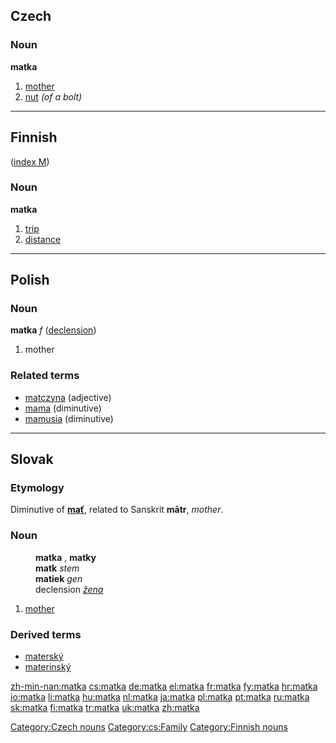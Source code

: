 ==Czech==

===Noun===
'''matka''' {{f}}

# [[mother]]
# [[nut]] ''(of a bolt)''

[[Category:Czech nouns]]
[[Category:cs:Family]]

----

==Finnish==
([[Wiktionary:Finnish_index_m|index M]])

===Noun===
'''matka'''

# [[trip]]
# [[distance]]

[[Category:Finnish nouns]]

----

==Polish==

===Noun===
'''matka''' ''f'' ([[Wiktionary Appendix:Polish hard feminine noun declension|declension]])

# mother

===Related terms===
* [[matczyna]] (adjective)
* [[mama]] (diminutive)
* [[mamusia]] (diminutive)

----

==Slovak==

===Etymology===
Diminutive of '''[[mať#Slovak|mať]]''', related to Sanskrit '''mātr''', ''mother''.

===Noun===
:'''matka''' {{f}}, '''matky''' {{p}}
:'''matk''' ''stem''
:'''matiek''' ''gen'' {{p}}
:declension ''[[Appendix:Slovak declension pattern žena|žena]]''

# [[mother]]

===Derived terms===
*[[materský]]
*[[materinský]]

[[zh-min-nan:matka]]
[[cs:matka]]
[[de:matka]]
[[el:matka]]
[[fr:matka]]
[[fy:matka]]
[[hr:matka]]
[[io:matka]]
[[li:matka]]
[[hu:matka]]
[[nl:matka]]
[[ja:matka]]
[[pl:matka]]
[[pt:matka]]
[[ru:matka]]
[[sk:matka]]
[[fi:matka]]
[[tr:matka]]
[[uk:matka]]
[[zh:matka]]